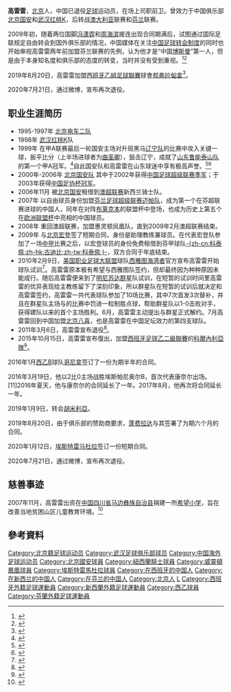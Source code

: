{{not|高雷}}
{{Football player infobox
| playername = 高雷雷
| image =
| fullname = 高雷雷 
| height = {{height|m=1.80}}
| nickname = 
| dateofbirth = {{birth date and age|1981|7|15}}
| cityofbirth = [[北京|北京]]
| countryofbirth = [[中国|中国]]
| currentclub = [[蓬費拉迪納體育協會|邦弗拉甸拿]]
| clubnumber = 
| position = 前卫
| youthyears = 1996-1997年
| youthclubs = [[北京电车二队|北京电车二队]]
| years1               = 1998
| clubs1               = [[湖北武漢職業足球俱樂部|湖北武漢]]
| caps1                = 7
| goals1               = 0
| years2               = 1999–2007
| clubs2               = [[北京中赫國安足球俱樂部|北京中赫國安]]
| caps2                = 121
| goals2               = 11
| years3               = 2006–2007
| clubs3               = → [[新西蘭騎士足球俱樂部|新西蘭騎士]] (外借)
| caps3                = 7
| goals3               = 1
| years4               = 2007
| clubs4               = [[邁帕足球會|邁帕]]
| caps4                = 7
| goals4               = 2
| years5               = 2008
| clubs5               = [[威靈頓鳳凰足球會|威靈頓鳳凰]]
| caps5                = 8
| goals5               = 0
| years6               = 2009
| clubs6               = [[北京宏登足球俱樂部|北京宏登]]
| caps6                = 1
| goals6               = 0
| years7               = 2009
| clubs7               = [[KTP科特卡|-{zh-cn:科泰佩;zh-hk:古迪比;zh-tw:科泰佩;}-]]
| caps7                = 9
| goals7               = 0
| years8               = 2010
| clubs8               = [[明尼蘇達州聯足球會|明尼蘇達州聯]]
| caps8                = 10
| goals8               = 1
| years9               = 2010
| clubs9               = [[北京北體大足球俱樂部|北京北體大]]
| caps9                = 11
| goals9               = 2
| years10              = 2016–2019
| clubs10              = [[哥尼拿體育會|哥尼拿]]
| caps10               = 4
| goals10              = 0
| years11              = 2019
| clubs11              = [[胡米利亞足球俱樂部|胡米利亞]]
| caps11               = 5
| goals11              = 0
| years12              = 2019-2020
| clubs12              = [[蓬費拉迪納體育協會|蓬费拉达]]
| caps12               = 0
| goals12              = 0
| years13              = 2020
| clubs13              = [[埃斯特雷马杜拉体育联盟|埃斯特雷马杜拉]]
| caps13               = 1
| goals13              = 0
| pcupdate = 2020年7月21日
}}
'''高雷雷'''{{BD|1981年|7月15日|||G高}}，[[北京|北京]]人，中国已退役[[足球|足球]]运动员，在场上司职前卫。曾效力于中国俱乐部[[北京国安|北京国安]]和[[湖北武汉职业足球俱乐部|武汉红桃K]]，后转战[[澳大利亚|澳大利亚]]联赛和[[芬兰|芬兰]]联赛。

2009年初，随着两位国脚[[冯潇霆|冯潇霆]]和[[周海滨|周海滨]]接连出现合同期满后，试图通过国际足联规定自由转会到国外俱乐部的情况，中国媒体在关注[[中国足球转会制度|中国足球转会制度]]的同时也开始审视高雷雷两年前加盟芬兰联赛的先例，认为他才是“中国[[博斯曼法案|博斯曼]]”第一人，但是由于本身知名度和俱乐部的态度的转变，当时并没有受到重视。<ref>{{cite news|url=http://overseas.cnsoccer.titan24.com/09-02-02/170714.html|title=高雷雷是第一个吃螃蟹 足协劝说国安放弃上告FIFA|publisher=体坛周报|author=马德兴|date=2009-02-02|accessdate=2009-02-04|deadurl=yes|archiveurl=https://web.archive.org/web/20090207173306/http://overseas.cnsoccer.titan24.com/09-02-02/170714.html|archivedate=2009-02-07}}</ref><ref>{{cite news|url=http://sports.sina.com.cn/j/2009-02-04/12094197570.shtml|title=冯潇霆能否成博斯曼尚难说 高雷雷乃自由身第1人|publisher=济南时报|date=2009-02-04|accessdate=2009-02-04|archive-date=2016-03-04|archive-url=https://web.archive.org/web/20160304121922/http://sports.sina.com.cn/j/2009-02-04/12094197570.shtml|dead-url=no}}</ref>

2019年8月20日，高雷雷加盟[[西班牙乙組足球聯賽|西班牙乙組足球聯賽]]球會[[蓬費拉迪納體育協會|邦弗拉甸拿]]<ref>{{cite web|url=http://www.sdponferradina.com/noticias/noticia/la-sd-ponferradina-cierra-un-nuevo-acuerdo-de-patrocinio-e-incorpora-a-leilei-gao|title=La SD Ponferradina cierra un nuevo acuerdo de patrocinio e incorpora a Leilei Gao|trans-title=SD Ponferradina agree a new sponsorship deal and sign Leilei Gao|publisher=SD Ponferradina|language=es|date=20 August 2019|accessdate=21 August 2019|archive-date=2020-02-20|archive-url=https://web.archive.org/web/20200220115119/http://www.sdponferradina.com/noticias/noticia/la-sd-ponferradina-cierra-un-nuevo-acuerdo-de-patrocinio-e-incorpora-a-leilei-gao|dead-url=no}}</ref>。

2020年7月21日，通过微博，宣布再次退役。
== 职业生涯简历 ==
*1995-1997年 [[北京电车二队|北京电车二队]]
*1998年 [[湖北武汉职业足球俱乐部|武汉红桃K]]队
*1999年 在甲A联赛最后一轮国安主场对升班黑马[[辽宁足球俱乐部|辽宁队]]的比赛中攻入关键一球，扳平比分（上半场进球者为[[曲圣卿|曲圣卿]]），狙击辽宁，成就了[[山东鲁能泰山足球俱乐部|山东鲁能泰山队]]的第一个甲A冠军。<ref>{{cite news|url=http://sports.sina.com.cn/china/199912/0515205.shtml|title=特写：99甲A落幕 冠军终归山东|publisher=新浪体育|date=1999-12-05|accessdate=2015-11-01|archive-date=2015-07-06|archive-url=https://web.archive.org/web/20150706040500/http://sports.sina.com.cn/china/199912/0515205.shtml|dead-url=no}}</ref>自此国安队和高雷雷在山东球迷中享有极高声誉。<ref>{{cite news|url=http://sports.sina.com.cn/china/200003/1329169.shtml|title=鲁能：桑特拉奇只“承诺”意志|publisher=[[中国足球报|中国足球报]]|date=2000-03-13|accessdate=2015-11-01|archive-date=2016-03-04|archive-url=https://web.archive.org/web/20160304111130/http://sports.sina.com.cn/china/200003/1329169.shtml|dead-url=no}}</ref><ref>{{cite news|url=http://sports.sina.com.cn/j/2002-11-04/1139344670.shtml|title=被换上场时山东球迷对他报以热烈掌声 又见高雷雷|publisher=大众网-生活日报|date=2002-11-04|accessdate=2015-11-01|archive-date=2016-03-04|archive-url=https://web.archive.org/web/20160304081159/http://sports.sina.com.cn/j/2002-11-04/1139344670.shtml|dead-url=no}}</ref>
*2000年-2006年 [[北京国安|北京国安队]] 其中于2002年获得[[中国足球超级联赛|中国足球超级联赛]][[季军|季军]]；于2003年获得[[中国足协杯|中国足协杯]][[冠军|冠军]]。
*2006年11月 被[[北京国安|北京国安]]租借到[[澳大利亚足球甲级联赛|澳超联赛]]新西兰骑士队。
*2007年 以自由球员身份加盟[[芬兰足球超级联赛|芬兰足球超级联赛]][[邁帕足球俱樂部|迈帕队]]，成为第一个在芬超联赛进球的中国人，同年在对阵[[布莱克本足球俱乐部|布莱克本]]的联盟杯中登场，也成为历史上第五个在[[欧洲联盟杯|欧洲联盟杯]]中亮相的中国球员。
*2008年 重回澳超联赛，加盟惠灵顿凤凰队，直到2009年2月澳超联赛结束。
*2009年 与[[北京宏登|北京宏登]]签了短期合同，身份是助理教练兼球员。在代表宏登队参加了一场[[中甲|中甲]]比赛之后，以宏登球员的身份免费租借到芬甲球队[[KTP科特卡|-{zh-cn:科泰佩;zh-hk:古迪比;zh-tw:科泰佩;}-]]，双方合同于年底结束。
*2010年2月9日，[[美国职业足球大联盟|美国职业足球大联盟]]球队[[西雅图海湾者|西雅图海湾者]]官方宣布高雷雷开始球队试训<ref>{{Cite web |url=http://sports.sina.com.cn/g/2010-02-09/15434832998.shtml |title=美国大联盟劲旅宣布迎中国面孔 高雷雷到队试训 |accessdate=2010-02-11 |archive-date=2010-02-12 |archive-url=https://web.archive.org/web/20100212111602/http://sports.sina.com.cn/g/2010-02-09/15434832998.shtml |dead-url=no }}</ref>。高雷雷原本极有希望与西雅图队签约，但却最终因为种种原因未能成行。随后高雷雷便来到了[[明尼苏达群星|明尼苏达群星]]队试训，在短暂的试训时间里高雷雷的优异表现给主教练留下了深刻印象，所以群星队在短暂的试训后就决定和高雷雷签约，高雷雷一共代表球队参加了10场比赛，其中7次首发3次替补，并且在群星队主场与{{tsl|en|FC Tampa Bay||坦帕海湾}}的比赛中罚进一粒制胜点球，帮助群星队以1-0击败对手，获得建队以来的首个主场胜利。6月，高雷雷主动提出与群星正式解约。7月高雷雷回到中国加盟[[北京八喜|北京八喜]]，也是高雷雷在中国足坛效力的第四支球队。
*2011年3月6日，高雷雷宣布退役<ref>{{Cite web |url=http://sports.sina.com.cn/b/2011-03-06/19025477692.shtml |title=高雷雷因反复伤病原因 借新浪微博正式宣布退役  |accessdate=2011-03-06 |archive-date=2011-08-11 |archive-url=https://web.archive.org/web/20110811065737/http://sports.sina.com.cn/b/2011-03-06/19025477692.shtml |dead-url=no }}</ref>。
*2015年10月15日，高雷雷宣布復出，加盟[[西班牙足球乙二級聯賽|西班牙足球乙二級聯賽]]的[[科爾內利亞隊|科爾內利亞隊]]<ref>{{Cite web |url=http://sports.people.com.cn/BIG5/n/2015/1015/c22176-27702412.html |title=高雷雷復出征戰西乙--體育--人民網 |accessdate=2016-04-11 |archive-date=2016-04-22 |archive-url=https://web.archive.org/web/20160422113758/http://sports.people.com.cn/BIG5/n/2015/1015/c22176-27702412.html |dead-url=no }}</ref>。
2016年1月[[西乙B|西乙B]]球队[[哥尼拿體育會|哥尼拿]]签订了一份为期半年的合同。

2016年3月19日，他以2比0主场战胜埃斯帕尼奥尔B，首次代表康奈尔出场。 [11]2016年夏天，他与康奈尔的合同延长了一年。2017年8月，他再次将合同延长一年。

2019年1月9日，转会[[胡米利亞足球俱樂部|胡米利亞]]。

2019年8月20日，由于俱乐部的赞助商要求，[[蓬費拉迪納體育協會|蓬费拉达]]与其签署了为期六个月的合同。

2020年1月12日，[[埃斯特雷马杜拉体育联盟|埃斯特雷马杜拉]]签订一份短期合同。

2020年7月21日，通过微博，宣布再次退役。
== 慈善事迹 ==
2007年11月，高雷雷出资在[[中国|中国]][[四川省|四川省]][[马边彝族自治县|马边彝族自治县]]捐建一所[[希望小学|希望小学]]，旨在改善当地贫困山区儿童教育环境。<ref>{{Cite web |url=http://sports.163.com/08/1230/20/4UEJTSE3000529D3.html |title=坚定留洋路新年继续漂泊 高雷雷踢球不忘做慈善 |accessdate=2009-01-06 |archive-date=2009-01-18 |archive-url=https://web.archive.org/web/20090118182611/http://sports.163.com/08/1230/20/4UEJTSE3000529D3.html |dead-url=no }}</ref>

==參考資料==
{{Reflist}}

{{1998年武汉红金龙名单}}
{{1999年甲A分类名单北京}}
{{2000年甲A分类名单北京}}
{{2001年甲A分类名单北京}}
{{2002年甲A分类名单北京}}
{{2003年甲A分类名单北京}}
{{2004年中超分类名单北京}}
{{2005年中超分类名单北京}}
{{2006年中超分类名单北京}}
{{2010北京八喜名单}}

{{DEFAULTSORT:Gao Leilei}}
[[Category:北京籍足球运动员|Category:北京籍足球运动员]]
[[Category:武汉足球俱乐部球员|Category:武汉足球俱乐部球员]]
[[Category:中国海外足球运动员|Category:中国海外足球运动员]]
[[Category:北京國安球員|Category:北京國安球員]]
[[Category:紐西蘭騎士球員|Category:紐西蘭騎士球員]]
[[Category:威靈頓鳳凰球員|Category:威靈頓鳳凰球員]]
[[Category:埃斯特雷馬杜拉球員|Category:埃斯特雷馬杜拉球員]]
[[Category:在西班牙的中国人|Category:在西班牙的中国人]]
[[Category:在新西兰的中国人|Category:在新西兰的中国人]]
[[Category:在芬兰的中国人|Category:在芬兰的中国人]]
[[Category:北京人|Category:北京人]]
[[Category:高姓|L]]
[[Category:西班牙外籍足球運動員|Category:西班牙外籍足球運動員]]
[[Category:新西蘭外籍足球運動員|Category:新西蘭外籍足球運動員]]
[[Category:西乙球員|Category:西乙球員]]
[[Category:芬蘭外籍足球運動員|Category:芬蘭外籍足球運動員]]